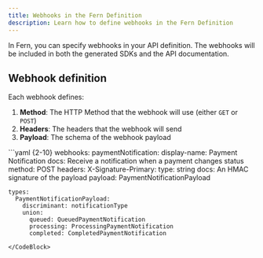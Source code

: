 ```yaml
---
title: Webhooks in the Fern Definition 
description: Learn how to define webhooks in the Fern Definition
---
```


In Fern, you can specify webhooks in your API definition. The webhooks will be included 
in both the generated SDKs and the API documentation.

## Webhook definition

Each webhook defines:

1. **Method**: The HTTP Method that the webhook will use (either `GET` or `POST`)
2. **Headers**: The headers that the webhook will send
3. **Payload**: The schema of the webhook payload

<CodeBlock title='webhooks.yml'>
  ```yaml {2-10}
    webhooks: 
      paymentNotification: 
        display-name: Payment Notification
        docs: Receive a notification when a payment changes status
        method: POST 
        headers: 
          X-Signature-Primary: 
            type: string 
            docs: An HMAC signature of the payload
        payload: PaymentNotificationPayload
    
    types: 
      PaymentNotificationPayload: 
        discriminant: notificationType
        union: 
          queued: QueuedPaymentNotification
          processing: ProcessingPaymentNotification
          completed: CompletedPaymentNotification
  ```
</CodeBlock>
